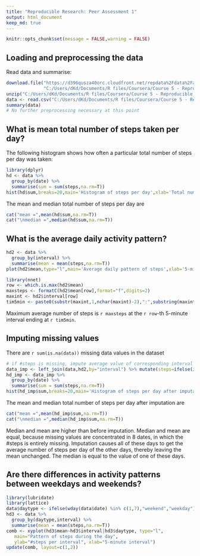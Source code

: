 ```yaml
---
title: "Reproducible Research: Peer Assessment 1"
output: html_document
keep_md: true
---
```

```r
knitr::opts_chunk$set(message = FALSE,warning = FALSE)
```
## Loading and preprocessing the data

Read data and summarise:
```r
download.file("https://d396qusza40orc.cloudfront.net/repdata%2Fdata%2Factivity.zip",
              "C:/Users/dKd/Documents/R files/Coursera/Course 5 - Reproducible Research/activity.zip")
unzip("C:/Users/dKd/Documents/R files/Coursera/Course 5 - Reproducible Research/activity.zip")
data <- read.csv("C:/Users/dKd/Documents/R files/Coursera/Course 5 - Reproducible Research/activity.csv")
summary(data)
# No further preprocessing necessary at this point
```

## What is mean total number of steps taken per day?
The following histogram shows how often a particular total number of steps per day was taken:
```r
library(dplyr)
hd <- data %>% 
  group_by(date) %>%
  summarise(sum = sum(steps,na.rm=T))
hist(hd$sum,breaks=20,main='Histogram of steps per day',xlab='Total number of steps per day')
```

The mean and median total number of steps per day are
```r
cat("mean =",mean(hd$sum,na.rm=T))
cat("\nmedian =",median(hd$sum,na.rm=T))
```

## What is the average daily activity pattern?
```r
hd2 <- data %>% 
  group_by(interval) %>%
  summarise(mean = mean(steps,na.rm=T))
plot(hd2$mean,type="l",main='Average daily pattern of steps',xlab='5-minute interval',ylab='number of steps')
```
```r
library(nnet)
row <- which.is.max(hd2$mean)
maxsteps <- formatC(hd2$mean[row],format="f",digits=2)
maxint <- hd2$interval[row]
tim5min <- paste0(substr(maxint,1,nchar(maxint)-2),":",substring(maxint,nchar(maxint)-1)," hrs")

```
Maximum average number of steps is `r maxsteps` at the `r row`-th 5-minute interval ending at `r tim5min`.


## Imputing missing values
There are `r sum(is.na(data))` missing data values in the dataset
```r
# if #steps is missing, impute average value of corresponding interval (from hd2)
data_imp <- left_join(data,hd2,by="interval") %>% mutate(steps=ifelse(is.na(steps),mean,steps)) %>% select(-mean)
hd_imp <- data_imp %>% 
  group_by(date) %>%
  summarise(sum = sum(steps,na.rm=T))
hist(hd_imp$sum,breaks=20,main='Histogram of steps per day after imputation',xlab='Total number of steps per day')
```

The mean and median total number of steps per day after imputation are
```r
cat("mean =",mean(hd_imp$sum,na.rm=T))
cat("\nmedian =",median(hd_imp$sum,na.rm=T))
```
Median and mean are higher than before imputation.
Median and mean are equal, because missing values are concentrated in 8 dates, in which the #steps is entirely missing. Imputation causes all of these days to get the average number of steps per day of the other days, thereby leaving the mean unchanged. The median is equal to the value of one of these days.

## Are there differences in activity patterns between weekdays and weekends?
```r
library(lubridate)
library(lattice)
data$daytype <- ifelse(wday(data$date) %in% c(1,7),"weekend","weekday")
hd3 <- data %>% 
  group_by(daytype,interval) %>%
  summarise(mean = mean(steps,na.rm=T))
comb <- xyplot(hd3$mean~hd3$interval|hd3$daytype, type="l",
   main="Pattern of steps during the day",
   ylab="#steps per interval", xlab="5-minute interval")
update(comb, layout=c(1,2))
```